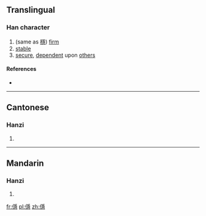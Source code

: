 ==Translingual==

===Han character===
{{Han char|rn=9|rad=人|as=14|sn=16|four=|canj=人月一心 (OBMP)|ids=}}

# (same as [[穩]]) [[firm]]
# [[stable]]
# [[secure]], [[dependent]] upon [[other]]s

====References====
* {{Han ref|kx=0119.320|hdz=10231.080|uh=349A|ud=13466}}

----

==Cantonese==

===Hanzi===
{{yue-hanzi|jyut=[[waan2]]|y=waan2}}

# {{defn|lang=yue|sort=人14}}

----

==Mandarin==

===Hanzi===
{{cmn-hanzi|pin=[[yìn]] ([[yin4]]), [[wěn]] ([[wen3]])|wg=yin<sup>4</sup>, wen<sup>3</sup>}}

# {{defn|lang=cmn|sort=人14}}

[[fr:㒚]]
[[pl:㒚]]
[[zh:㒚]]